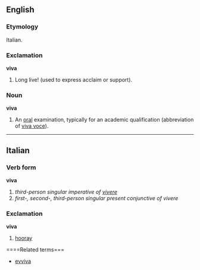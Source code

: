 ==English==

===Etymology===
Italian.

===Exclamation===
'''viva'''
# Long live! (used to express acclaim or support).

===Noun===
'''viva'''
# An [[oral]] examination, typically for an academic qualification (abbreviation of [[viva voce]]).

----

==Italian==
===Verb form===
'''viva'''

# ''third-person singular imperative of [[vivere]]''
# ''first-, second-, third-person singular present conjunctive of vivere''

===Exclamation===
'''viva'''

# [[hooray]]

====Related terms===
*[[evviva]]